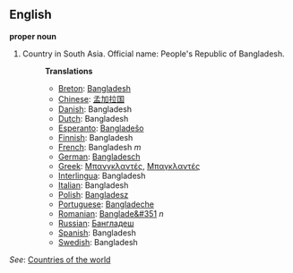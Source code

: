 ==English==

'''proper noun'''

# Country in South Asia. Official name: People's Republic of Bangladesh.
#:'''Translations'''
#:*[[Breton]]: [[Bangladesh]]
#:*[[Chinese]]: [[孟加拉国]]
#:*[[Danish]]: Bangladesh
#:*[[Dutch]]: Bangladesh
#:*[[Esperanto]]: [[Bangladeŝo]]
#:*[[Finnish]]: Bangladesh
#:*[[French]]: Bangladesh ''m''
#:*[[German]]: [[Bangladesch]]
#:*[[Greek]]: [[Μπανγκλαντές]], [[Μπαγκλαντές]]
#:*[[Interlingua]]: Bangladesh
#:*[[Italian]]: Bangladesh
#:*[[Polish]]: [[Bangladesz]]
#:*[[Portuguese]]: [[Bangladeche]]
#:*[[Romanian]]: [[Banglade&#351]] ''n''
#:*[[Russian]]: [[Бангладеш]]
#:*[[Spanish]]: Bangladesh
#:*[[Swedish]]: Bangladesh

''See'': [[Countries of the world]]